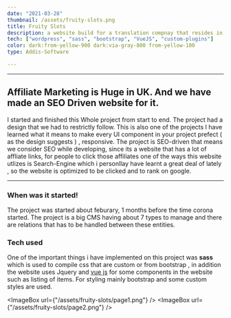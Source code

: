 ```yaml
---
date: "2021-03-28"
thumbnail: /assets/fruity-slots.png
title: Fruity Slots
description: a website build for a translation compnay that resides in Europe.
tech: ["wordpress", "sass", "bootstrap", "VueJS", "custom-plugins"]
color: dark:from-yellow-900 dark:via-gray-800 from-yellow-100
type: Addis-Software

---
```


---

## **Affiliate Marketing is Huge in UK.** And we have made an SEO Driven website for it.


I started and finished this Whole project from start to end. The project had a design that we had to restrictly follow.
This is also one of the projects I have learned what it means to make every UI component in your project prefect ( as the design suggests ) , responsive. 
The project is SEO-driven that means we consider SEO while developing, since its a website that has a lot of affliate links, for people to click those affiliates one of the ways this website utlizes is Search-Engine which i personllay have learnt a great deal of lately , so the website is optimized to be clicked and to rank on google.


---

### When was it started!

The project was started about feburary, 1 months before the time corona started. The project is a big CMS having about 7 types to manage and there are relations that has to be handled between these entities.

### Tech used

One of the important things i have implemented on this project was **sass** which is used to compile css that are custom or from bootstrap , in addition the website uses Jquery and [vue js](https://vuejs.com) for some components in the website such as listing of items. For styling mainly bootstrap and some custom styles are used.
<div class="bg-gray-100 dark:bg-gray-900 p-4 my-4">

<div class="grid xl:grid-cols-2 grid-cols-1 gap-4">

<ImageBox url={"/assets/fruity-slots/page1.png"} />
<ImageBox url={"/assets/fruity-slots/page2.png"} />

</div>
<div class="grid xl:grid-cols-2 grid-cols-1 gap-4">
<ImageBox url={"/assets/fruity-slots/page3.png"} />
<ImageBox url={"/assets/fruity-slots/page4.png"} />
</div>
</div>